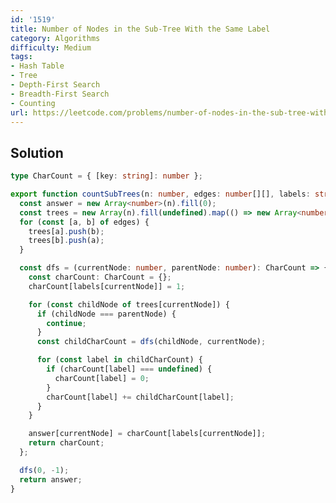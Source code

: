 ```yaml
---
id: '1519'
title: Number of Nodes in the Sub-Tree With the Same Label
category: Algorithms
difficulty: Medium
tags:
- Hash Table
- Tree
- Depth-First Search
- Breadth-First Search
- Counting
url: https://leetcode.com/problems/number-of-nodes-in-the-sub-tree-with-the-same-label
---
```


## Solution

```typescript filename="solution.ts" copy
type CharCount = { [key: string]: number };

export function countSubTrees(n: number, edges: number[][], labels: string): number[] {
  const answer = new Array<number>(n).fill(0);
  const trees = new Array(n).fill(undefined).map(() => new Array<number>());
  for (const [a, b] of edges) {
    trees[a].push(b);
    trees[b].push(a);
  }

  const dfs = (currentNode: number, parentNode: number): CharCount => {
    const charCount: CharCount = {};
    charCount[labels[currentNode]] = 1;

    for (const childNode of trees[currentNode]) {
      if (childNode === parentNode) {
        continue;
      }
      const childCharCount = dfs(childNode, currentNode);

      for (const label in childCharCount) {
        if (charCount[label] === undefined) {
          charCount[label] = 0;
        }
        charCount[label] += childCharCount[label];
      }
    }

    answer[currentNode] = charCount[labels[currentNode]];
    return charCount;
  };

  dfs(0, -1);
  return answer;
}
```

